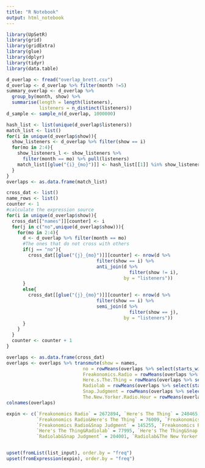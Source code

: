 ```yaml
---
title: "R Notebook"
output: html_notebook
---
```

```r
library(UpSetR)
library(grid)
library(gridExtra)
library(glue)
library(dplyr)
library(tidyr)
library(data.table)
```


```r
d_overlap <- fread("overlap_brett.csv")
d_overlap <- d_overlap %>% filter(month !=5)
summary_overlap <- d_overlap %>%
  group_by(month, show) %>%
  summarise(length = length(listeners),
            listeners = n_distinct(listeners))
d_sample <- sample_n(d_overlap, 1000000)
```


```r
hash_list <- list(unique(d_overlap$listeners))
match_list <- list()
for(i in unique(d_overlap$show)){
  show_listeners <- d_overlap %>% filter(show == i)
  for(mo in 2:4){
    show_listeners_l <- show_listeners %>%
      filter(month == mo) %>% pull(listeners)
    match_list[[glue("{i}_{mo}")]] <- hash_list[[1]] %in% show_listeners_l
  }
}
overlaps <- as.data.frame(match_list)
```




```r
cross_dat <- list()
name_rows <- list()
counter <- 1
#calculate the expression source 
for(i in unique(d_overlap$show)){
  cross_dat[["names"]][counter] <- i
  for(j in c("no",unique(d_overlap$show))){
    for(mo in 2:4){
      d <- d_overlap %>% filter(month == mo)
      #The ones that do not cross with others
      if(j == "no"){
        cross_dat[[glue("{j}_{mo}")]][counter] <- nrow(d %>%
                                 filter(show == i) %>%
                                 anti_join(d %>%
                                             filter(show != i),
                                           by = "listeners"))
      }
      else{
        cross_dat[[glue("{j}_{mo}")]][counter] <- nrow(d %>%
                                 filter(show == i) %>%
                                 semi_join(d %>%
                                             filter(show == j),
                                           by = "listeners"))
      }
    }
  }
  counter <- counter + 1
}
```


```r
overlaps <- as.data.frame(cross_dat)
overlaps <- overlaps %>% transmute(show = names,
                            no = rowMeans(overlaps %>% select(starts_with("no"))),
                            Freakonomics.Radio = rowMeans(overlaps %>% select(starts_with("Freakonomics.Radio"))),
                            Here.s.The.Thing = rowMeans(overlaps %>% select(starts_with("Here.s.The.Thing"))),
                            Radiolab = rowMeans(overlaps %>% select(starts_with("Radiolab"))),
                            Snap.Judgment = rowMeans(overlaps %>% select(starts_with("Snap.Judgment"))),
                            The.New.Yorker.Radio.Hour = rowMeans(overlaps %>% select(starts_with("The.New.Yorker.Radio.Hour"))))
colnames(overlaps)
```



```r
expin <- c(`Freakonomics Radio` = 2672894, `Here's The Thing` = 240465, Radiolab = 2579407, `Snap Judgment` = 331878, `The New Yorker Radio Hour` = 341597,
           `Freakonomics Radio&Here's The Thing` = 76009, `Freakonomics Radio&Radiolab` = 668732,
           `Freakonomics Radio&Snap Judgment` = 145255, `Freakonomics Radio&The New Yorker Radio Hour` = 102573,
           `Here's The Thing&Radiolab` = 77995, `Here's The Thing&Snap Judgment` = 26764, `Here's The Thing&The New Yorker Radio Hour` = 40694,
           `Radiolab&Snap Judgment` = 204001, `Radiolab&The New Yorker Radio Hour` = 114042)
```


```r

```


```r
upset(fromList(list_input), order.by = "freq")
upset(fromExpression(expin), order.by = "freq")
```

